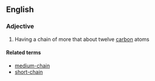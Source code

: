 ==English==

===Adjective===
{{en-adj|head=[[long]]-[[chain]]|-}}

# {{organic chemistry|of an aliphatic compound}} Having a chain of more that about twelve [[carbon]] atoms

====Related terms====
* [[medium-chain]]
* [[short-chain]]